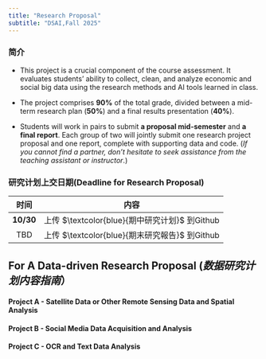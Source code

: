 ```yaml
---
title: "Research Proposal"
subtitle: "DSAI,Fall 2025"
---
```


### 简介

-   This project is a crucial component of the course assessment. It evaluates students' ability to collect, clean, and analyze economic and social big data using the research methods and AI tools learned in class.

-   The project comprises **90%** of the total grade, divided between a mid-term research plan (**50%**) and a final results presentation (**40%**).

-   Students will work in pairs to submit **a proposal mid-semester** and **a final report**. Each group of two will jointly submit one research project proposal and one report, complete with supporting data and code. (*If you cannot find a partner, don't hesitate to seek assistance from the teaching assistant or instructor*.)

### 研究计划上交日期(Deadline for Research Proposal)

|   时间    |                      内容                      |
|:---------:|:----------------------------------------------:|
| **10/30** | 上传 $\textcolor{blue}{期中研究计划}$ 到Github |
|    TBD    | 上传 $\textcolor{blue}{期末研究報告}$ 到Github |

## For A Data-driven Research Proposal (*数据研究计划内容指南*）

#### Project A - Satellite Data or Other Remote Sensing Data and Spatial Analysis

#### Project B - Social Media Data Acquisition and Analysis

#### Project C - OCR and Text Data Analysis